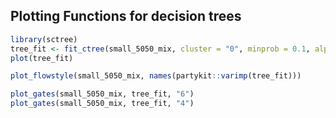 
## Plotting Functions for decision trees


```r
library(sctree)
tree_fit <- fit_ctree(small_5050_mix, cluster = "0", minprob = 0.1, alpha = 0.01)
plot(tree_fit)
```

```r
plot_flowstyle(small_5050_mix, names(partykit::varimp(tree_fit)))
```


```r
plot_gates(small_5050_mix, tree_fit, "6")
plot_gates(small_5050_mix, tree_fit, "4")
```
